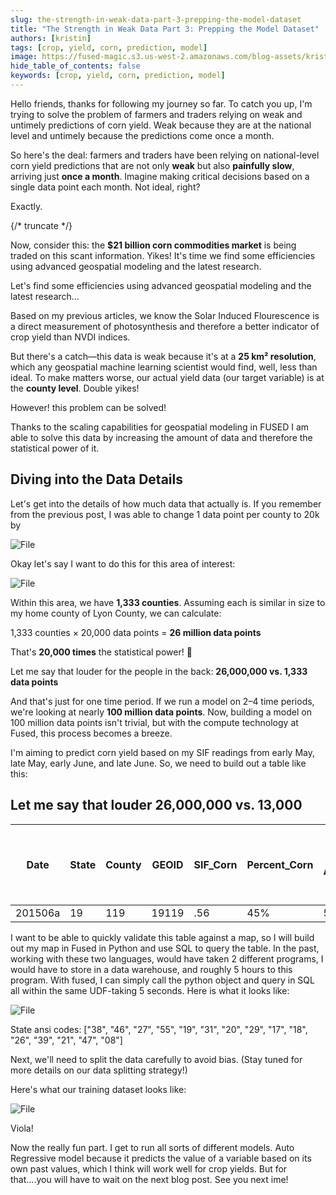 ```yaml
---
slug: the-strength-in-weak-data-part-3-prepping-the-model-dataset
title: "The Strength in Weak Data Part 3: Prepping the Model Dataset"
authors: [kristin]
tags: [crop, yield, corn, prediction, model]
image: https://fused-magic.s3.us-west-2.amazonaws.com/blog-assets/kristin_social.png
hide_table_of_contents: false
keywords: [crop, yield, corn, prediction, model]
---
```


Hello friends, thanks for following my journey so far. To catch you up, I'm trying to solve the problem of farmers and traders relying on weak and untimely predictions of corn yield. Weak because they are at the national level and untimely because the predictions come once a month.

So here's the deal: farmers and traders have been relying on national-level corn yield predictions that are not only **weak** but also **painfully slow**, arriving just **once a month**. Imagine making critical decisions based on a single data point each month. Not ideal, right?

Exactly.

{/* truncate */}



Now, consider this: the **$21 billion corn commodities market** is being traded on this scant information. Yikes! It's time we find some efficiencies using advanced geospatial modeling and the latest research.

Let's find some efficiencies using advanced geospatial modeling and the latest research…

Based on my previous articles, we know the Solar Induced Flourescence is a direct measurement of photosynthesis and therefore a better indicator of crop yield than NVDI indices.

But there's a catch—this data is weak because it's at a **25 km² resolution**, which any geospatial machine learning scientist would find, well, less than ideal. To make matters worse, our actual yield data (our target variable) is at the **county level**. Double yikes!

However! this problem can be solved!

Thanks to the scaling capabilities for geospatial modeling in FUSED I am able to solve this data by increasing the amount of data and therefore the statistical power of it.

## Diving into the Data Details

Let's get into the details of how much data that actually is. If you remember from the previous post, I was able to change 1 data point per county to 20k by



<div style={{textAlign: 'center'}}>
<img src={'https://img.notionusercontent.com/s3/prod-files-secure%2Fbf8160c8-8a03-4e5b-9fa0-c290118bf66b%2F18684f6e-34b5-43fd-b667-d03794cc1905%2FScreenshot_2024-12-04_at_11.36.00_AM.png/size/w=1420?exp=1733407479&sig=cr4WqZn9WJrAUcLFf9OZLdvKX8vn-FvAEhg-J7a4U74'} alt="File"/>
</div>


Okay let's say I want to do this for this area of interest:

<div style={{textAlign: 'center'}}>
<img src={'https://img.notionusercontent.com/s3/prod-files-secure%2Fbf8160c8-8a03-4e5b-9fa0-c290118bf66b%2F26beedb6-63e0-4a93-a431-e54e2cbebec3%2Fb6bc9fdc-9655-45c3-a4bc-f75fbef07e1b.png/size/w=2000?exp=1733407522&sig=osr4Wfby_TEVIe2lmxX_X1dU-otMGceVmNV2f1ahgbE'} alt="File"/>
</div>

Within this area, we have **1,333 counties**. Assuming each is similar in size to my home county of Lyon County, we can calculate:

1,333 counties × 20,000 data points = **26 million data points**

That's **20,000 times** the statistical power! 🎉

Let me say that louder for the people in the back: **26,000,000 vs. 1,333 data points**

And that's just for one time period. If we run a model on 2–4 time periods, we're looking at nearly **100 million data points**. Now, building a model on 100 million data points isn't trivial, but with the compute technology at Fused, this process becomes a breeze.

I'm aiming to predict corn yield based on my SIF readings from early May, late May, early June, and late June. So, we need to build out a table like this:

## Let me say that louder 26,000,000 vs. 13,000

| Date  | State | County | GEOID | SIF_Corn | Percent_Corn | Number of Acres/Pixels | Yield  (bu/acre) (function of “date” and “GeoID” |  |
| --- | --- | --- | --- | --- | --- | --- | --- | --- |
| 201506a | 19 | 119 | 19119 | .56 | 45% | 50,000 | 183 |  |


I want to be able to quickly validate this table against a map, so I will build out my map in Fused in Python and use SQL to query the table. In the past, working with these two languages, would have taken 2 different programs, I would have to store in a data warehouse, and roughly 5 hours to this program. With fused, I can simply call the python object and query in SQL all within the same UDF-taking 5 seconds. Here is what it looks like:

<div style={{textAlign: 'center'}}>
<img src={'https://img.notionusercontent.com/s3/prod-files-secure%2Fbf8160c8-8a03-4e5b-9fa0-c290118bf66b%2F1717d76a-aad4-4e8b-8e1f-27a16720b589%2FPHOTO-2024-12-03-19-14-50.jpg/size/w=1420?exp=1733407559&sig=0748G0x0n13OOILwH82-m3vLJ8Cvp25enOoWUqhMtPU'} alt="File"/>
</div>


State ansi codes: ["38", "46", "27", "55", "19", "31", "20", "29", "17", "18", "26", "39", "21", "47", "08"]

Next, we'll need to split the data carefully to avoid bias. (Stay tuned for more details on our data splitting strategy!)

Here's what our training dataset looks like:

<div style={{textAlign: 'center'}}>
<img src={'https://img.notionusercontent.com/s3/prod-files-secure%2Fbf8160c8-8a03-4e5b-9fa0-c290118bf66b%2F33cc434d-48f7-46ee-aaa3-107cd43786f5%2Fimage.png/size/w=1420?exp=1733407586&sig=K0c8bsJgSUiuIAC96FFL-nReNNwE1xA9UXnzLi7oQ1o'} alt="File"/>
</div>


Viola!

Now the really fun part. I get to run all sorts of different models. Auto Regressive model because it predicts the value of a variable based on its own past values, which I think will work well for crop yields. But for that….you will have to wait on the next blog post. See you next ime!
